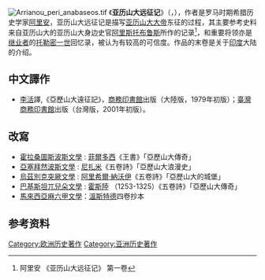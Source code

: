 [[File:Arrianou_peri_anabaseos.tif|thumb]]
《'''亚历山大远征记'''》（{{lang-grc-gre|''Ἀλεξάνδρου Ἀνάβασις''}}，{{lang-la|''Anabasis Alexandri''}}），作者是罗马时期希腊历史学家[[阿里安|阿里安]]，亚历山大远征记是描写[[亚历山大大帝|亚历山大大帝]]东征的过程，其主要参考史料来自亚历山大的亚历山大身边史官[[卡山德里亞的阿里斯托布魯斯|阿里斯托布鲁斯]]所作的记录<ref>阿里安 《亚历山大远征记》 第一卷</ref>，和重要将领亦是[[继业者|继业者]]的[[托勒密一世|托勒密一世]]回忆录，被认为有较高的可信度。作品的末卷是关于[[印度|印度]]大陆的介绍。

== 中文譯作 ==
*[[李活|李活]]譯,《亞歷山大遠征記》，[[商務印書館|商務印書館]]出版（大陸版，1979年初版）；[[臺灣商務印書館|臺灣商務印書館]]出版（台灣版，2001年初版）。

==改寫==
*[[霍拉桑圖斯|霍拉桑圖斯]][[波斯文學|波斯文學]] : [[菲爾多西|菲爾多西]]《王書》「亞歷山大傳奇」
*[[亞塞拜然|亞塞拜然]][[波斯文學|波斯文學]] : [[尼扎米|尼扎米]]《五卷詩》「亞歷山大浪漫史」
*[[烏茲別克|烏茲別克]][[察合臺語|突厥文學]] : [[阿里希爾·納沃伊|阿里希爾·納沃伊]]《五卷詩》「亞歷山大的城堡」
*[[巴基斯坦|巴基斯坦]][[烏爾都語|兀兒朵文學]] : [[霍斯陸|霍斯陸]] （1253-1325）《五卷詩》「亞歷山大傳奇」
*[[馬來西亞|馬來西亞]][[馬來語|麻六甲文學]]：[[溫斯特德|溫斯特德]]四卷抄本

==参考资料==
{{reflist}}

{{規範控制}}
[[Category:欧洲历史著作|Category:欧洲历史著作]]
[[Category:亚洲历史著作|Category:亚洲历史著作]]